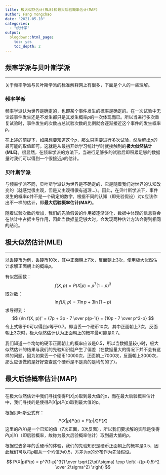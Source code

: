 ```yaml
---
title: 极大似然估计(MLE)和最大后验概率估计(MAP)
author: Fang Yongchao
date: "2021-05-10"
categories:
  - "统计学"
output:
  blogdown::html_page:
    toc: yes
    toc_depth: 2
---
```


## 频率学派与贝叶斯学派

-------------------------------

关于频率学派与贝叶斯学派的标准解释网上有很多，下面是个人的一些理解。

### 频率学派

频率学派认为世界是确定的，也即某个事件发生的概率是确定的。在一次试验中无论该事件发生还是不发生都只是其发生概率$p$的一次体现而已。所以当进行多次重复试验时，事件发生的次数占总试验次数的比例就会逐渐接近这个事件的发生概率$p$。

在上述的前提下，如果想要知道这个$p$，那么只需要进行多次试验，然后解出$p$的最可能的取值即可。这就是从最初开始学习统计学时就接触到的**极大似然估计(MLE)**。很显然，在频率学派的方法下，当进行足够多的试验后即积累足够的数据量时我们可以得到一个很接近$p$的估计。

### 贝叶斯学派

与频率学派不同，贝叶斯学派认为世界是不确定的，它是随着我们对世界的认知改变的（就感觉很主观，但是又主观得很有道理...）。因此，在贝叶斯学派下，事件发生的概率$p$并不是一个确定的数字，根据不同的认知（即先验假设）对$p$应该作出不一样的估计，即**最大后验概率估计(MAP)**。

随着试验次数的增加，我们的先验假设的作用被逐渐淡化，数据中体现的信息将会在估计中占据主导作用，因此当数据量足够大时，会发现两种估计方法会得到相同的结论。

## 极大似然估计(MLE)

-------------------------------

以丢硬币为例，丢硬币10次，其中正面朝上7次，反面朝上3次，使用极大似然估计求解正面朝上的概率$p$。

有似然函数：
$$
f(X, p) = P(X|p) = p^7(1-p)^3
$$
取对数：
$$
\ln f(X, p) = 7\ln p + 3\ln(1-p) 
$$
求导得到：
$$
(\ln f(X, p))' = {7p + 3p  - 7 \over p(p-1)} = {10p - 7 \over p^2-p}
$$
令上式等于0可以得到$p$等于0.7。即当丢一个硬币10次，其中正面朝上7次，反面朝上3次时，极大似然估计认为正面朝上的概率最可能是0.7。

我们知道一个均匀的硬币正面朝上的概率应该是0.5，所以当数据量较小时，极大似然估计的结果与我们的先验知识就产生了偏差（在数据量大的情况下并不会有这样的问题，因为如果丢一个硬币10000次，正面朝上7000次，反面朝上3000次，那么应该做的是好好查查这个硬币是不是真的是均匀的了）。

## 最大后验概率估计(MAP)

-------------------------------

在极大似然估计中我们寻找使得$P(X|p)$取到最大值的$p$，而在最大后验概率估计中，我们寻找的是使得$P(X|p)P(p)$取到最大值的$p$。

根据贝叶斯公式有：
$$
P(X|p)P(p) = P(p|X)P(X)
$$
这里的$P(X)$是一个已知的值（7次正面，3次反面），所以我们要求解的实际是使得$P(p|X)$（即后验概率，故称为最大后验概率估计）取到最大值的$p$。

根据过去多年的丢硬币的体验，我们的先验知识是硬币正面朝上的概率是0.5，因此我们可以将$p$服从一个均值为0.5，方差为$\sigma$的分布作为先验假设。

$$
P(X|p)P(p) = p^7(1-p)^3{1 \over \sqrt{2\pi}\sigma} \exp \left( -{(p-0.5)^2 \over 2\sigma^2}  \right)
$$


